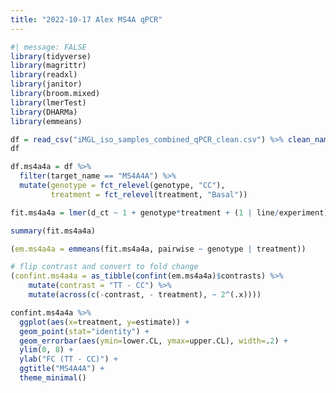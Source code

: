 ```yaml
---
title: "2022-10-17 Alex MS4A qPCR"
---
```


```r
#| message: FALSE
library(tidyverse)
library(magrittr)
library(readxl)
library(janitor)
library(broom.mixed)
library(lmerTest)
library(DHARMa)
library(emmeans)
```

```r
df = read_csv("iMGL_iso_samples_combined_qPCR_clean.csv") %>% clean_names()
df
```

```r
df.ms4a4a = df %>%
  filter(target_name == "MS4A4A") %>%
  mutate(genotype = fct_relevel(genotype, "CC"),
         treatment = fct_relevel(treatment, "Basal"))

fit.ms4a4a = lmer(d_ct ~ 1 + genotype*treatment + (1 | line/experiment), data = df.ms4a4a)

summary(fit.ms4a4a)
```

```r
(em.ms4a4a = emmeans(fit.ms4a4a, pairwise ~ genotype | treatment))
```

```r
# flip contrast and convert to fold change
(confint.ms4a4a = as_tibble(confint(em.ms4a4a)$contrasts) %>%
    mutate(contrast = "TT - CC") %>%
    mutate(across(c(-contrast, - treatment), ~ 2^(.x))))
```

```r
confint.ms4a4a %>%
  ggplot(aes(x=treatment, y=estimate)) +
  geom_point(stat="identity") +
  geom_errorbar(aes(ymin=lower.CL, ymax=upper.CL), width=.2) +
  ylim(0, 8) +
  ylab("FC (TT - CC)") +
  ggtitle("MS4A4A") +
  theme_minimal()
```
